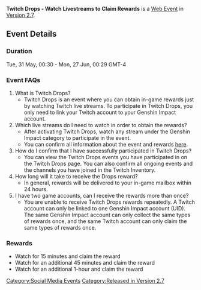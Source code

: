 {{Event
|name              = Twitch Drops - Watch Livestreams to Claim Rewards
|image             = Twitch Drops - Watch Livestreams to Claim Rewards.png
|type              = Web
|type2             = <!--Flagship/Login/Submission-->
|time_known        = yes
|time_start        = 2022-05-31 00:30:00
|time_start_offset = GMT-4
|time_end          = 2022-06-27 00:29:00
|time_end_offset   = GMT-4
|link              = https://act.hoyoverse.com/ys/event/e20220511twitchdrops/index.html?mhy_auth_required=true
|link2             = 
}}
{{Description|Twitch Drops is an event where you can obtain in-game rewards just by watching Twitch live streams. To participate in Twitch Drops, you only need to link your Twitch account to your Genshin Impact account.}}
'''Twitch Drops - Watch Livestreams to Claim Rewards''' is a [[Web Event]] in [[Version 2.7]].

==Event Details==
===Duration===
Tue, 31 May, 00:30  -  Mon, 27 Jun, 00:29 GMT-4

===Event FAQs===
# What is Twitch Drops?
#* Twitch Drops is an event where you can obtain in-game rewards just by watching Twitch live streams. To participate in Twitch Drops, you only need to link your Twitch account to your Genshin Impact account.
# Which live streams do I need to watch in order to obtain the rewards?
#* After activating Twitch Drops, watch any stream under the Genshin Impact category to participate in the event.
#* You can confirm all information about the event and rewards [https://www.twitch.tv/DROPS/campaigns here].
# How do I confirm that I have successfully participated in Twitch Drops?
#* You can view the Twitch Drops events you have participated in on the Twitch Drops page. You can also confirm all ongoing events and the channels you have joined in the Twitch Inventory.
# How long will it take to receive the Drops reward?
#* In general, rewards will be delivered to your in-game mailbox within 24 hours.
# I have two game accounts, can I receive the rewards more than once?
#* You are unable to receive Twitch Drops rewards repeatedly. A Twitch account can only be linked to one Genshin Impact account (UID). The same Genshin Impact account can only collect the same types of rewards once, and the same Twitch account can only claim the same types of rewards once.
===Rewards===
* Watch for 15 minutes and claim the reward {{Item|Mora|25|x=5000}}
* Watch for an additional 45 minutes and claim the reward {{Item|Hero's Wit|25|x=3}}
* Watch for an additional 1-hour and claim the reward {{Item|Primogem|25|x=10}}

[[Category:Social Media Events]]
[[Category:Released in Version 2.7]]
